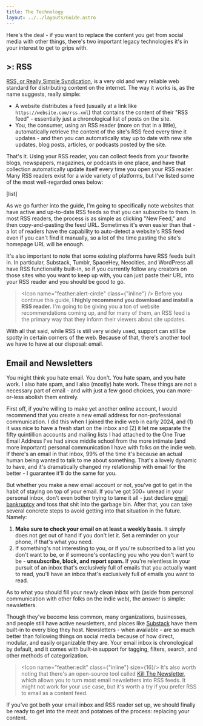 ```yaml
---
title: The Technology
layout: ../../layouts/Guide.astro
---
```


Here's the deal - if you want to replace the content you get from social media with other things, there's two important legacy technologies it's in your interest to get to grips with.

## >: RSS

[RSS, or Really Simple Syndication](https://rss.com/blog/how-do-rss-feeds-work/#:~:text=RSS%20stands%20for%20Really%20Simple,an%20easy%20to%20read%20format.), is a very old and very reliable web standard for distributing content on the internet. The way it works is, as the name suggests, really simple:

- A website distributes a feed (usually at a link like `https://website.com/rss.xml`) that contains the content of their "RSS feed" - essentially just a chronological list of posts on the site.
- You, the consumer, using an <Buzzword definition="An app that lets you collect, organize, and read the content on RSS feeds.">RSS reader</Buzzword> (more on that in a little), automatically retrieve the content of the site's RSS feed every time it updates - and then you can automatically stay up to date with new site updates, blog posts, articles, or podcasts posted by the site.

That's it. Using your RSS reader, you can collect feeds from your favorite blogs, newspapers, magazines, or podcasts in one place, and have that collection automatically update itself every time you open your RSS reader. Many RSS readers exist for a wide variety of platforms, but I've listed some of the most well-regarded ones below:

[list]

As we go further into the guide, I'm going to specifically note websites that have active and up-to-date RSS feeds so that you can subscribe to them. In most RSS readers, the process is as simple as clicking "New Feed," and then copy-and-pasting the feed URL. Sometimes it's even easier than that - a lot of readers have the capability to auto-detect a website's RSS feed even if you can't find it manually, so a lot of the time pasting the site's homepage URL will be enough.

It's also important to note that some existing platforms have RSS feeds built in. In particular, Substack, Tumblr, SpaceHey, Neocities, and WordPress all have RSS functionality built-in, so if you currently follow any creators on those sites who you want to keep up with, you can just paste their URL into your RSS reader and you should be good to go.

> <Icon name="feather:alert-circle" class={"inline"} /> Before you continue this guide, **I highly recommend you download and install a RSS reader.** I'm going to be giving you a ton of website recommendations coming up, and for many of them, an RSS feed is the primary way that they inform their viewers about site updates.

With all that said, while RSS is still very widely used, support can still be spotty in certain corners of the web. Because of that, there's another tool we have to have at our disposal: email.

## Email and Newsletters
You might think you hate email. You don't. You hate spam, and you hate work. I also hate spam, and I also (mostly) hate work. These things are not a necessary part of email - and with just a few good choices, you can more-or-less abolish them entirely.

First off, if you're willing to make yet another online account, I would recommend that you create a new email address for non-professional communication. I did this when I joined the indie web in early 2024, and (1) it was nice to have a fresh start on the inbox and (2) it let me separate the fifty quintillion accounts and mailing lists I had attached to the One True Email Address I've had since middle school from the more intimate (and more important) personal communication I have with folks on the indie web. If there's an email in that inbox, 99% of the time it's because an actual human being wanted to talk to me about something. That's a lovely dynamic to have, and it's dramatically changed my relationship with email for the better - I guarantee it'll do the same for you.

But whether you make a new email account or not, you've got to get in the habit of staying on top of your email. If you've got 500+ unread in your personal inbox, don't even bother trying to tame it all - just declare [email bankruptcy](https://en.wikipedia.org/wiki/Email_bankruptcy#:~:text=Email%20bankruptcy%20is%20deleting%20or,to%20Sherry%20Turkle%20in%202002.) and toss that shit into the garbage bin. After that, you can take several concrete steps to avoid getting into that situation in the future. Namely:

1. **Make sure to check your email on at least a weekly basis.** It simply does not get out of hand if you don't let it. Set a reminder on your phone, if that's what you need.
2. If something's not interesting to you, or if you're subscribed to a list you don't want to be, or if someone's contacting you who you don't want to be - **unsubscribe, block, and report spam.** If you're relentless in your pursuit of an inbox that's exclusively full of emails that you actually want to read, you'll have an inbox that's exclusively full of emails you want to read.

As to what you should fill your newly clean inbox with (aside from personal communication with other folks on the indie web), the answer is simple: newsletters.

Though they've become less common, many organizations, businesses, and people still have active newsletters, and places like [Substack](https://example.com) have them built-in to every blog they host. Newsletters - when available - are so much better than following things on social media because of how direct, modular, and easily organizable they are. Your email inbox is chronological by default, and it comes with built-in support for tagging, filters, search, and other methods of categorization. 

> <Icon name="feather:edit" class={"inline"} size={16}/> It's also worth noting that there's an open-source tool called [Kill The Newsletter](https://kill-the-newsletter.com/), which allows you to turn most email newsletters into RSS feeds. It might not work for your use case, but it's worth a try if you prefer RSS to email as a content feed.

If you've got both your email inbox and RSS reader set up, we should finally be ready to get into the meat and potatoes of the process: replacing your content.

<GuidePrevNext />